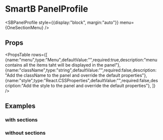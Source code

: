 
<Meta title="Overview|Layout/PanelProfile" />

# SmartB PanelProfile
<SBPanelProfile 
    style={{display:"block", margin:"auto"}}
    menu={OneSectionMenu}
/>

## Props

<PropsTable 
rows={[
    {name:"menu",type:"Menu",defaultValue:"",required:true,description:"menu contains all the items taht will be displayed in the panel"},
    {name:"className",type:"string",defaultValue:"",required:false,description:"Add the className to the panel and override the default properties"},
    {name:"style",type:"React.CSSProperties",defaultValue:"",required:false,description:"Add the style to the panel and override the default properties"},
]} />

## Examples

### with sections
<Preview>
    <SBPanelProfile 
    style={{display:"block", margin:"auto"}}
    menu={MultipleSectionMenu}
    />
</Preview>

### without sections
<Preview>
    <SBPanelProfile 
    style={{display:"block", margin:"auto"}}
    menu={OneSectionMenu}
    />
</Preview>
